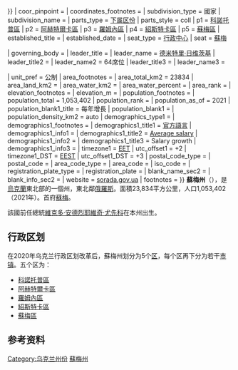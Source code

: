 {{Expand Ukrainian}}
{{noteTA
|1=zh:尤先科;zh-tw:尤申科
}}
{{Infobox settlement
| name                    = 蘇梅州
| native_name             = Сумська область
| native_name_lang        = uk
| nickname                = 
| settlement_type         = [[州_(烏克蘭)|州]]
| image_skyline           = 
| image_alt               = 
| image_caption           = 
| image_flag              = Flag of Sumy Oblast.svg
| flag_size               = 115px
| image_shield            = Coat of Arms of Sumy Oblast.svg
| shield_size             = 65px
| image_map               = Sumy in Ukraine.svg
| mapsize                 = 
| map_alt                 = 
| map_caption             = 
| coordinates             = {{#if:|{{#invoke:Coordinates|coordinsert|{{{coordinates}}}|region:UA|type:adm1st}}}}
| coor_pinpoint           = 
| coordinates_footnotes   = 
| subdivision_type        = 國家
| subdivision_name        = {{flag|Ukraine}}
| parts_type              = [[区_(乌克兰)|下属区份]]
| parts_style             = coll
| p1                      = [[科諾托普區|科諾托普區]]
| p2                      = [[阿赫特爾卡區|阿赫特爾卡區]]
| p3                      = [[羅姆內區_(烏克蘭)|羅姆內區]]
| p4                      = [[紹斯特卡區|紹斯特卡區]]
| p5                      = [[蘇梅區|蘇梅區]]
| established_title       = 
| established_date        = 
| seat_type               = [[行政中心|行政中心]]
| seat                    = [[蘇梅|蘇梅]]

| governing_body        = {{link-uk|蘇梅州國家管理局|Сумська обласна державна адміністрація}}
| leader_title          = {{link-en|蘇梅州州長|Governor of Sumy Oblast|州長}}
| leader_name           = [[德米特里·日维茨基|德米特里·日维茨基]]
| leader_title2         = {{link-en|苏梅州拉达|Sumy Oblast Council|州議會}}
| leader_name2          = 64席位
| leader_title3         = {{link-en|苏梅州拉达|Sumy Oblast Council|議會議長}}
| leader_name3          = {{link-uk|维克托·费多尔琴科|Федорченко Віктор Михайлович (політичний діяч)}}

| unit_pref               = 公制
| area_footnotes          = 
| area_total_km2          = 23834
| area_land_km2           = 
| area_water_km2          = 
| area_water_percent      = 
| area_rank               = {{link-en|烏克蘭各州面積列表|List of Ukrainian oblasts and territories by area|第16位}}
| elevation_footnotes     = 
| elevation_m             = 
| population_footnotes    = 
| population_total        = 1,053,402
| population_rank         = {{link-en|烏克蘭各州人口列表|List of Ukrainian oblasts and territories by population|第19位}}
| population_as_of        = 2021
| population_blank1_title = 每年增長
| population_blank1       = 
| population_density_km2  = auto
| demographics_type1      = 
| demographics1_footnotes = <!-- for references: use <ref> tags -->
| demographics1_title1    = [[官方語言|官方語言]]
| demographics1_info1     = 
| demographics1_title2    = [[List_of_Ukrainian_oblasts_and_territories_by_salary|Average salary]]
| demographics1_info2     = 
| demographics1_title3    = Salary growth
| demographics1_info3     = 
| timezone1               = [[歐洲東部時間|EET]]
| utc_offset1             = +2
| timezone1_DST           = [[歐洲東部夏令時間|EEST]]
| utc_offset1_DST         = +3
| postal_code_type        = {{link-en|烏克蘭郵政編號|Ukrainian postal codes|郵政編號}}
| postal_code             = {{link-en|烏克蘭郵政編號|Ukrainian postal codes|40000-41999}}
| area_code_type          = {{link-en|電話區號|Area code#Ukraine}}
| area_code               = {{link-en|電話區號|Area code#Ukraine|+380-54}}
| iso_code                = {{link-en|ISO 3166-2:UA|ISO 3166-2:UA|UA-59}}
| registration_plate_type = {{link-en|烏克蘭車輛號牌|Vehicle registration plates of Ukraine|車輛號牌}}
| registration_plate      = 
| blank_name_sec2         = {{link-en|FIPS 10-4|FIPS 10-4}}
| blank_info_sec2         = {{link-en|FIPS地區編號列表 (S-U)|List of FIPS region codes (S-U)#UP: Ukraine|UP21}}
| website                 = [https://sorada.gov.ua/ sorada.gov.ua]
| footnotes               = 
}}
'''蘇梅州'''（{{lang-uk|Сумська область|Sums'ka oblast'}}），是[[烏克蘭|烏克蘭]]東北部的一個州，東北鄰[[俄羅斯|俄羅斯]]。面積23,834平方公里，人口1,053,402（2021年）。首府[[蘇梅|蘇梅]]。

該國前任總統[[維克多·安德烈耶維奇·尤先科|維克多·安德烈耶維奇·尤先科]]在本州出生。

== 行政区划 ==
{{Stack|[[File:Sumy_Oblast_2020_subdivisions.jpg|thumb]]}}
在2020年乌克兰行政区划改革后，蘇梅州划分为5个[[区_(乌克兰)|区]]，每个区再下分为若干[[烏克蘭市鎮|市镇]]。五个区为：
* [[科諾托普區|科諾托普區]]
* [[阿赫特爾卡區|阿赫特爾卡區]]
* [[羅姆內區_(烏克蘭)|羅姆內區]]
* [[紹斯特卡區|紹斯特卡區]]
* [[蘇梅區|蘇梅區]]

==参考资料==
{{reflist}}

{{Ukraine}}
{{Authority control}}

[[Category:乌克兰州份|Category:乌克兰州份]]
[[Category:蘇梅州|]]